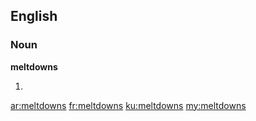 ==English==

===Noun===
'''meltdowns'''

# {{plural of|[[meltdown]]}}

[[ar:meltdowns]]
[[fr:meltdowns]]
[[ku:meltdowns]]
[[my:meltdowns]]